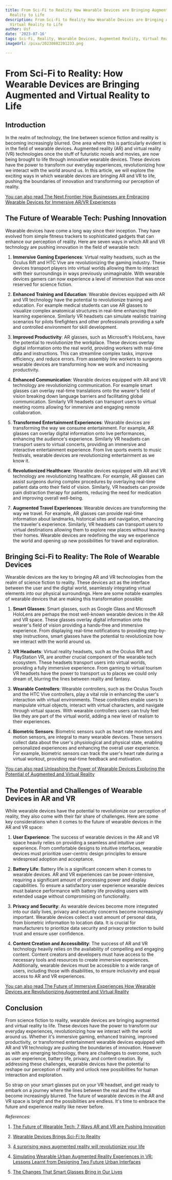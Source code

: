 ```yaml
---
title: From Sci-Fi to Reality How Wearable Devices are Bringing Augmented and Virtual
  Reality to Life
description: From Sci-Fi to Reality How Wearable Devices are Bringing Augmented and
  Virtual Reality to Life
author: Usf
date: '2023-07-16'
tags: Sci-Fi, Reality, Wearable Devices, Augmented Reality, Virtual Reality
imageUrl: /pixa/20230802201233.png

---
```

# From Sci-Fi to Reality: How Wearable Devices are Bringing Augmented and Virtual Reality to Life

## Introduction

In the realm of technology, the line between science  fiction and reality is becoming increasingly blurred. One area where this is particularly  evident is in the field of wearable devices. Augmented  reality (AR)  and virtual reality (VR) technologies once the stuff of futuristic  novels and movies, are now being brought to life through innovative wearable devices. These devices have the power to transform our everyday experiences,  revolutionizing how we interact with the world around us. In this article, we will explore the exciting ways in which wearable devices are bringing AR and VR to  life, pushing the  boundaries of  innovation and transforming our perception of reality.

[You can also read  The Next Frontier How Businesses  are Embracing  Wearable Devices for Immersive AR/VR Experiences](The%20Next%20Frontier%20How%20Businesses%20are%20Embracing%20Wearable%20Devices%20for%20Immersive%20AR/VR%20Experiences)


## The Future of Wearable Tech: Pushing Innovation

Wearable devices have come  a  long way since their inception. They have evolved from  simple fitness trackers to sophisticated gadgets that can enhance our  perception of reality. Here are seven ways in which AR and VR technology are  pushing innovation in the field of wearable tech:

1. **Immersive Gaming Experiences**: Virtual reality headsets, such as the Oculus Rift  and HTC Vive are  revolutionizing the gaming industry. These devices transport players into virtual  worlds  allowing them  to interact with their surroundings in ways previously unimaginable. With wearable devices  gamers can now  experience a level of immersion that was once reserved for science  fiction.

2. **Enhanced Training and Education**: Wearable devices equipped with AR and VR technology have the potential to revolutionize training  and education. For example medical students can use AR glasses to visualize complex anatomical  structures in real-time enhancing their learning  experience. Similarly VR headsets can simulate realistic training scenarios for pilots  firefighters and other professionals providing a safe and controlled environment for skill development.

3. **Improved Productivity**: AR glasses, such as Microsoft's HoloLens, have the potential to revolutionize the workplace. These devices overlay digital information onto the real  world, providing workers with real-time data and instructions. This can streamline  complex tasks, improve  efficiency, and reduce errors. From assembly line workers to  surgeons wearable devices are transforming how we work and increasing  productivity.

4.  **Enhanced Communication**: Wearable devices  equipped with  AR and  VR technology are revolutionizing  communication. For example smart glasses can overlay real-time translations onto the wearer's field of vision breaking down  language barriers and facilitating global communication. Similarly VR headsets can  transport users to virtual meeting rooms allowing  for immersive and engaging remote collaboration.

5. **Transformed Entertainment Experiences**: Wearable  devices are transforming the way  we consume entertainment. For  example, AR glasses can  overlay digital information  onto live performances, enhancing the audience's experience.  Similarly VR headsets can  transport users to virtual concerts, providing an immersive and interactive  entertainment experience. From live sports events to music festivals, wearable devices are  revolutionizing entertainment as we know it.

6.  **Revolutionized Healthcare**: Wearable devices equipped with AR and VR technology are revolutionizing healthcare. For example, AR glasses  can assist surgeons during complex procedures by overlaying real-time patient data onto their field  of vision. Similarly, VR headsets can provide pain distraction therapy for patients, reducing the need for medication and improving overall well-being.

7. **Augmented  Travel Experiences**:  Wearable devices are transforming the way we travel. For example, AR glasses can provide real-time information about  landmarks, historical sites and navigation, enhancing the traveler's  experience. Similarly, VR headsets can transport users to virtual destinations allowing them to explore new places without  leaving their homes. Wearable devices are redefining the way we experience the world and opening up new possibilities for travel and exploration.

## Bringing Sci-Fi to Reality: The Role of Wearable  Devices

Wearable devices are the key to bringing AR and VR technologies  from the realm of  science  fiction to reality. These  devices act as the interface between the user and the digital world, seamlessly integrating virtual elements into our physical surroundings.  Here are some notable examples of  wearable devices that  are making this transformation possible:

1. **Smart Glasses**: Smart glasses, such  as Google Glass and Microsoft HoloLens are perhaps the most well-known wearable devices in the AR and VR space.  These glasses overlay digital information onto the wearer's  field  of vision providing a hands-free and immersive experience. From  displaying real-time notifications to providing step-by-step  instructions, smart  glasses have the potential to revolutionize how we interact with the world around us.

2. **VR Headsets**:  Virtual reality headsets, such as  the Oculus  Rift and PlayStation VR, are another crucial component of the wearable tech  ecosystem. These headsets transport users into virtual worlds, providing a fully immersive experience.  From gaming to virtual tourism VR headsets have the power to transport us to places we could only dream of, blurring the lines between reality and fantasy.

3. **Wearable Controllers**: Wearable controllers, such as the Oculus Touch and the HTC Vive controllers, play a vital role in enhancing the user's interaction with virtual environments. These controllers enable users  to manipulate virtual objects, interact with virtual characters, and navigate through virtual  spaces. With wearable controllers users can truly feel like they are part of the virtual world, adding a new level of realism to their experiences.

4. **Biometric Sensors**:  Biometric sensors such as  heart rate monitors  and motion sensors, are integral to many wearable devices. These sensors  collect data about  the user's physiological and physical state,  enabling personalized experiences and  enhancing the overall  user experience. For  example, biometric sensors can track the user's heart rate during a virtual workout, providing real-time feedback and motivation.

[You can also  read  Unleashing the Power of Wearable Devices Exploring the Potential of Augmented and Virtual  Reality](Unleashing%20the%20Power%20of%20Wearable%20Devices%20Exploring%20the%20Potential%20of%20Augmented%20and%20Virtual%20Reality)


## The Potential and Challenges of Wearable Devices in AR and VR

While wearable devices have  the potential to  revolutionize our  perception of reality, they also come with their fair share  of challenges. Here are some key considerations when  it comes to the future of wearable devices in the AR and VR space:

1. **User Experience**:  The success of wearable devices in the AR and VR  space  heavily relies on providing a seamless and intuitive user  experience.  From comfortable designs to intuitive interfaces, wearable  devices must prioritize user-centric design principles to ensure widespread adoption and acceptance.

2. **Battery Life**: Battery life is  a  significant concern when it comes to wearable devices. AR and  VR experiences can be  power-intensive,  requiring a significant amount of  processing power and display capabilities. To  ensure a satisfactory user experience wearable devices must balance performance with battery life providing users with extended usage without compromising on functionality.

3. **Privacy and Security**: As wearable devices become more integrated into our daily lives, privacy and security concerns become  increasingly important.  Wearable devices collect a vast amount of personal data, from biometric information to location data. It is crucial  for manufacturers to prioritize data security and privacy protection to build trust and ensure user confidence.

4. **Content Creation and Accessibility**: The success of AR and VR technology heavily relies on the availability of compelling  and engaging content. Content creators and developers must have access to the necessary tools and resources to create  immersive experiences. Additionally,  wearable devices must be accessible to a wide range of users, including those with disabilities,  to ensure inclusivity and equal access to AR and VR experiences.

[You can also read The Future of Immersive Experiences How Wearable Devices are Revolutionizing Augmented  and  Virtual Reality](The%20Future%20of%20Immersive%20Experiences%20How%20Wearable%20Devices%20are%20Revolutionizing%20Augmented%20and%20Virtual%20Reality)


## Conclusion

From science fiction to reality, wearable devices are bringing augmented and virtual reality to life. These devices  have the power to transform  our everyday experiences,  revolutionizing how we interact with  the world around us. Whether it's  immersive gaming, enhanced  training, improved productivity, or transformed entertainment wearable  devices equipped with AR and VR technology are pushing the boundaries of innovation. However as with any emerging technology, there are challenges to overcome, such  as user experience, battery life, privacy, and content creation. By addressing these challenges, wearable devices have the potential to reshape our perception of  reality and unlock new possibilities for human interaction and exploration.

So strap on  your smart glasses put on your VR headset,  and get ready to embark on  a  journey where the lines between the real and the virtual become increasingly blurred. The future  of  wearable  devices in the AR and VR  space is  bright and the  possibilities  are endless. It's time to embrace the future and experience reality like never before.

*References:*

1. [The Future of Wearable Tech: 7 Ways AR and VR are  Pushing  Innovation](https://www.volersystems.com/blog/the-future-of-wearable-tech-7-ways-ar-and-vr-are-pushing-innovation)

2. [Wearable Devices Brings Sci-Fi to Reality](https://jewishlink.news/wearable-devices-brings-sci-fi-to-reality/)

3. [4 surprising ways augmented reality will revolutionize your life](https://www.nbcnews.com/mach/science/4-surprising-ways-augmented-reality-will-revolutionize-your-life-ncna830911)

4. [Simulating Wearable Urban Augmented Reality Experiences in VR: Lessons Learnt from Designing Two Future Urban Interfaces](https://www.mdpi.com/2414-4088/7/2/21)

5. [The Changes That Smart Glasses Bring in Our Lives](https://capsulesight.com/smartglasses/the-changes-that-smart-glasses-bring-in-our-lives/)